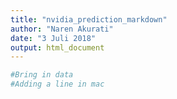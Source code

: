```yaml
---
title: "nvidia_prediction_markdown"
author: "Naren Akurati"
date: "3 Juli 2018"
output: html_document
---
```


```r
#Bring in data
#Adding a line in mac
```
